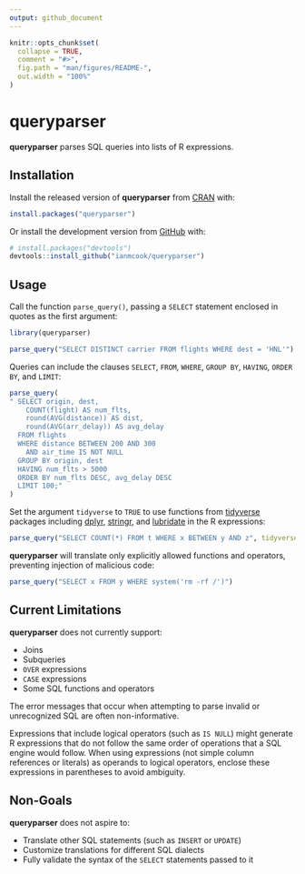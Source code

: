 ```yaml
---
output: github_document
---
```


<!-- README.md is generated from README.Rmd. Please edit that file -->

```r
knitr::opts_chunk$set(
  collapse = TRUE,
  comment = "#>",
  fig.path = "man/figures/README-",
  out.width = "100%"
)
```
# queryparser

<!-- badges: start -->
<!-- badges: end -->

**queryparser** parses SQL queries into lists of R expressions.

## Installation

Install the released version of **queryparser** from [CRAN](https://CRAN.R-project.org) with:

``` r
install.packages("queryparser")
```

Or install the development version from [GitHub](https://github.com/) with:

``` r
# install.packages("devtools")
devtools::install_github("ianmcook/queryparser")
```

## Usage

Call the function `parse_query()`, passing a `SELECT` statement enclosed in quotes as the first argument:

```r
library(queryparser)

parse_query("SELECT DISTINCT carrier FROM flights WHERE dest = 'HNL'")
```

Queries can include the clauses `SELECT`, `FROM`, `WHERE`, `GROUP BY`, `HAVING`, `ORDER BY`, and `LIMIT`:

```r
parse_query(
" SELECT origin, dest,
    COUNT(flight) AS num_flts,
    round(AVG(distance)) AS dist,
    round(AVG(arr_delay)) AS avg_delay
  FROM flights
  WHERE distance BETWEEN 200 AND 300
    AND air_time IS NOT NULL
  GROUP BY origin, dest
  HAVING num_flts > 5000
  ORDER BY num_flts DESC, avg_delay DESC
  LIMIT 100;"
)
```

Set the argument `tidyverse` to `TRUE` to use functions from [tidyverse](https://www.tidyverse.org) packages including [dplyr](https://dplyr.tidyverse.org), [stringr](https://stringr.tidyverse.org), and [lubridate](https://lubridate.tidyverse.org) in the R expressions:

```r
parse_query("SELECT COUNT(*) FROM t WHERE x BETWEEN y AND z", tidyverse = TRUE)
```

**queryparser** will translate only explicitly allowed functions and operators, preventing injection of malicious code:

```r
parse_query("SELECT x FROM y WHERE system('rm -rf /')")
```

## Current Limitations

**queryparser** does not currently support:

- Joins
- Subqueries
- `OVER` expressions
- `CASE` expressions
- Some SQL functions and operators

The error messages that occur when attempting to parse invalid or unrecognized SQL are often non-informative.

Expressions that include logical operators (such as `IS NULL`) might generate R expressions that do not follow the same order of operations that a SQL engine would follow. When using expressions (not simple column references or literals) as operands to logical operators, enclose these expressions in parentheses to avoid ambiguity.

## Non-Goals

**queryparser** does not aspire to:

- Translate other SQL statements (such as `INSERT` or `UPDATE`)
- Customize translations for different SQL dialects
- Fully validate the syntax of the `SELECT` statements passed to it
